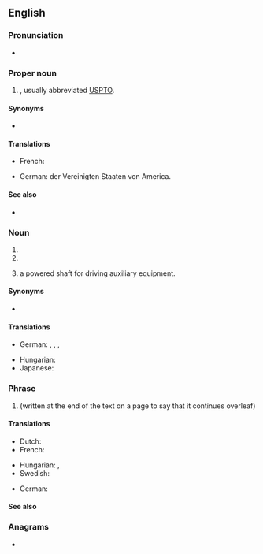 {{also|pto}}
==English==

===Pronunciation===
* {{sense|initialism}} {{audio|en|en-us-PTO.ogg|Audio (US)}}

===Proper noun===
{{en-proper-noun}}

# {{initialism of|en|patent and trademark office}} {{gloss|[[United States Patent and Trademark Office]]}}, usually abbreviated [[USPTO]].

====Synonyms====
* {{sense|United States Patent and Trademark Office}} {{l|en|USPTO}}

====Translations====
{{trans-top|United States Patent and Trademark Office}}
* French: {{t|fr|Office américain des brevets et marques|m}}
{{trans-mid}}
* German: {{t+|de|Patentamt|n}} der Vereinigten Staaten von America.
{{trans-bottom}}

====See also====
* {{pedia|lang=en|United States Patent and Trademark Office}}

===Noun===
{{en-noun}}

# {{initialism of|en|[[parent]]-[[teacher]] [[organization]]}}
# {{initialism of|en|[[paid]] [[time off]]}}
# {{initialism of|en|[[power take-off]]|dot=,}} a powered shaft for driving auxiliary equipment.

====Synonyms====
* {{sense|parent-teacher organization}} {{l|en|PTA|gloss=parent-teacher association}}

====Translations====
{{trans-top|Parent Teacher Organization}}
* German: {{t|de|Elternvertretung|f}}, {{t|de|Elternbeirat|m}}, {{t|de|Elternausschuss|m}}, {{t|de|Elternpflegschaft|f}}
{{trans-mid}}
* Hungarian: {{t+|hu|[[szülői]] [[munkaközösség]]}}
* Japanese: {{t|ja|PTA}}
{{trans-bottom}}

===Phrase===
{{en-phrase}}

# {{initialism of|en|[[please]] [[turn over]]|nodot=1}} (written at the end of the text on a page to say that it continues overleaf)

====Translations====
{{trans-top|Please turn over}}
* Dutch: {{t+|nl|z.o.z.}}
* French: {{t+|fr|TSVP}}
{{trans-mid}}
* Hungarian: {{t|hu|˙⁄.}}, {{t|hu|fordíts!}}
* Swedish: {{t|sv|V.G.V.}}
{{trans-bottom}}

{{trans-top|Powered shaft for driving auxiliary equipment}}
* German: {{t|de|Zapfwelle|f}}
{{trans-mid}}
{{trans-bottom}}

====See also====
{{col4|en
|overleaf
}}

===Anagrams===
* {{anagrams|en|a=opt|OPT|OPt|OTP|TPO|oPt|opt|opt.|pot|top}}

{{cln|en|initialisms}}
{{C|en|Organizations}}
